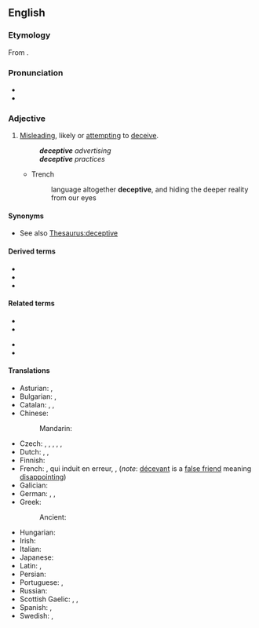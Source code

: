 {{also|déceptive}}
==English==

===Etymology===
{{PIE root|en|keh₂p}}
From {{der|en|frm|déceptif}}.

===Pronunciation===
* {{IPA|/dɪ.ˈsɛp.tɪv/|lang=en}}
* {{audio|En-us-deceptive.ogg|Audio (US)|lang=en}}

===Adjective===
{{en-adj}}

# [[misleading|Misleading]], likely or [[attempting]] to [[deceive]].
#: '''''deceptive''' advertising''
#: '''''deceptive''' practices''
#* Trench
#*: language altogether '''deceptive''', and hiding the deeper reality from our eyes

====Synonyms====
* See also [[Thesaurus:deceptive]]

====Derived terms====
* {{l|en|deceptive advertising}}
* {{l|en|deceptive cadence}}
* {{l|en|deceptive cognate}}

====Related terms====
{{rel-top}}
* {{l|en|deceit}}
* {{l|en|deceive}}
{{rel-mid}}
* {{l|en|deception}}
* {{l|en|deceptively}}
{{rel-bottom}}

====Translations====
{{trans-top|misleading, attempting to deceive}}
* Asturian: {{t|ast|engañosu}}, {{t|ast|engañador}}
* Bulgarian: {{t+|bg|измамен}}, {{t+|bg|заблуждаващ}}
* Catalan: {{t|ca|enganyós}}, {{t|ca|decebedor}}, {{t|ca|deceptiu}}
* Chinese:
*: Mandarin: {{t+|cmn|迷惑|tr=míhuò de|alt=迷惑的|sc=Hani}}
* Czech: {{t|cs|klamný}}, {{t|cs|zavádějící}}, {{t|cs|ošidný}}, {{t|cs|matoucí}}, {{t+|cs|falešný|m}}, {{t|cs|podvodný|m}}
* Dutch: {{t+|nl|bedrieglijk}}, {{t+|nl|onoprecht}}, {{t+|nl|misleidend}}
* Finnish: {{t+|fi|petollinen}}
* French: {{t+|fr|trompeur}}, qui induit en erreur, {{t+|fr|illusoire}}, {{t+|fr|mensonger}} (''note'': [[décevant]] is a [[false friend]] meaning [[disappointing]])
* Galician: {{t|gl|enganoso}}
* German: {{t|de|betrügerisch}}, {{t+|de|irreführend}}, {{t+|de|trügerisch}}
* Greek:
*: Ancient: {{t|grc|ἀπατηλός|sc=polytonic}}
{{trans-mid}}
* Hungarian: {{t+|hu|megtévesztő}}
* Irish: {{t|ga|fabhtach}}
* Italian: {{t+|it|ingannevole}}
* Japanese: {{t|ja|欺瞞的|tr=ぎまんてき, gimanteki|sc=Jpan}}
* Latin: {{t|la|fallax}}, {{t|la|fallens}}
* Persian: {{t|fa|نیرنگ‌باز|tr=neyrangbāz}}
* Portuguese: {{t+|pt|enganoso}}, {{t+|pt|enganador|m}}
* Russian: {{t+|ru|обма́нчивый}}
* Scottish Gaelic: {{t|gd|mealltach}}, {{t|gd|carach}}, {{t|gd|cealgach}}
* Spanish: {{t+|es|engañoso}}, {{t|es|engañador}}
* Swedish: {{t|sv|missledande}}, {{t+|sv|missvisande}}
{{trans-bottom}}